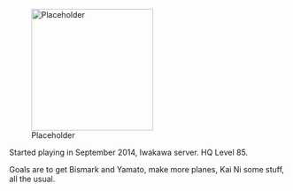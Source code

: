 [[File:Placeholder|thumb|220px]]

Started playing in September 2014, Iwakawa server. HQ Level 85. 

Goals are to get Bismark and Yamato, make more planes, Kai Ni some stuff, all the usual.